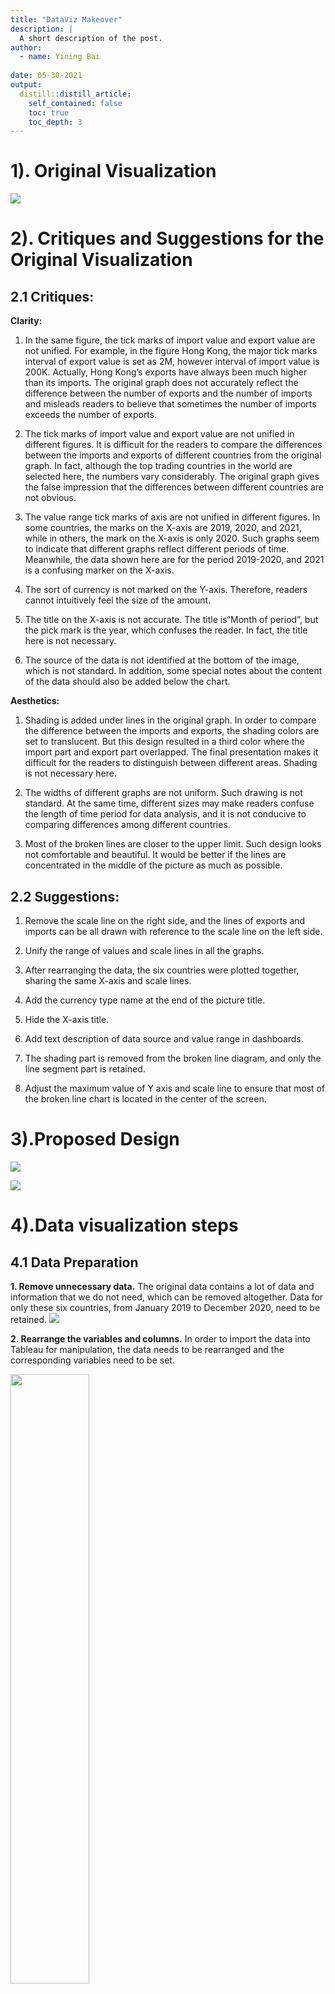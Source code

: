 ```yaml
---
title: "DataViz Makeover"
description: |
  A short description of the post.
author:
  - name: Yining Bai
    
date: 05-30-2021
output:
  distill::distill_article:
    self_contained: false
    toc: true
    toc_depth: 3
---
```



# 1). Original Visualization

![](img/original.png)

# 2). Critiques and Suggestions for the Original Visualization

## 2.1 Critiques:

**Clarity:**

1.	In the same figure, the tick marks of import value and export value are not unified. For example, in the figure Hong Kong, the major tick marks interval of export value is set as 2M, however interval of import value is 200K. Actually, Hong Kong’s exports have always been much higher than its imports. The original graph does not accurately reflect the difference between the number of exports and the number of imports and misleads readers to believe that sometimes the number of imports exceeds the number of exports. 

2.	The tick marks of import value and export value are not unified in different figures. It is difficult for the readers to compare the differences between the imports and exports of different countries from the original graph. In fact, although the top trading countries in the world are selected here, the numbers vary considerably. The original graph gives the false impression that the differences between different countries are not obvious.

3.	The value range tick marks of axis are not unified in different figures. In some countries, the marks on the X-axis are 2019, 2020, and 2021, while in others, the mark on the X-axis is only 2020. Such graphs seem to indicate that different graphs reflect different periods of time. Meanwhile, the data shown here are for the period 2019-2020, and 2021 is a confusing marker on the X-axis.

4.	The sort of currency is not marked on the Y-axis. Therefore, readers cannot intuitively feel the size of the amount.

5.	The title on the X-axis is not accurate. The title is“Month of period”, but the pick mark is the year, which confuses the reader. In fact, the title here is not necessary.

6.	The source of the data is not identified at the bottom of the image, which is not standard. In addition, some special notes about the content of the data should also be added below the chart.

**Aesthetics:**

1.	Shading is added under lines in the original graph. In order to compare the difference between the imports and exports, the shading colors are set to translucent. But this design resulted in a third color where the import part and export part overlapped. The final presentation makes it difficult for the readers to distinguish between different areas. Shading is not necessary here.

2.	The widths of different graphs are not uniform. Such drawing is not standard. At the same time, different sizes may make readers confuse the length of time period for data analysis, and it is not conducive to comparing differences among different countries.

3.	Most of the broken lines are closer to the upper limit. Such design looks not comfortable and beautiful. It would be better if the lines are concentrated in the middle of the picture as much as possible.

## 2.2 Suggestions:

1.	Remove the scale line on the right side, and the lines of exports and imports can be all drawn with reference to the scale line on the left side. 

2.	Unify the range of values and scale lines in all the graphs.

3.	After rearranging the data, the six countries were plotted together, sharing the same X-axis and scale lines.

4.	Add the currency type name at the end of the picture title.

5.	Hide the X-axis title.

6.	Add text description of data source and value range in dashboards.

7.	The shading part is removed from the broken line diagram, and only the line segment part is retained.

8.	Adjust the maximum value of Y axis and scale line to ensure that most of the broken line chart is located in the center of the screen.


# 3).Proposed Design

![](img/sketch1.jpg)

![](img/sketch2.jpg)


# 4).Data visualization steps

## 4.1 Data Preparation

**1.	Remove unnecessary data.**
The original data contains a lot of data and information that we do not need, which can be removed altogether. Data for only these six countries, from January 2019 to December 2020, need to be retained. 
![](img/data_prep1.png)

**2.	Rearrange the variables and columns.**
In order to import the data into Tableau for manipulation, the data needs to be rearranged and the corresponding variables need to be set.

![](img/data_prep2.png){width=50%}


**3.	Import the date into Tableau.**
The excel sheet is imported into Tableau. 

![](img/data_prep3.png){width=70%}

**4.	Change the data type.**
Change the data type of time from string type to date type.

![](img/time_change.png){width=20%}


**5.	Create a new calculated field.**
In the comparison of trade volume, the balance of trade is a very important index which is often used to measure whether the trade and economic development of a country is healthy and stable. Here, we can use the formula to create a new variable based on the known import and export figures. The function “Create Calculated Field” under the analysis menu is used. 

![](img/balance_of_trade_1.png){width=20%} 

![](img/balance_of_trade.png){width=30%}


## 4.2 Create Charts

**Line Chart of Merchandise Trading of 6 countries**

1.	Create line chart. Set the columns and rows as the graph shown.

![](img/create1.png){width=40%}

![](img/create1.2.png){width=17%}

2.	Set the colors of import value and export value.

![](img/setcolor1.png){width=10%}

3.	Set the scales and the range value of the Y-axis. Here the range is set as fixed, and the maximum value is 10M.

![](img/axis1.png){width=30%}

4.	Change the title of the sheet as shown in the image, and select the appropriate color, font, and size. Also add the name of the currency type at the end.

![](img/title1.png){width=50%}

**Line Chart of Export/Import Trade per quarter**

1.	Create line chart. Set the columns and rows as the graph shown. This graph This graph shows quarterly changes, therefore the date should be set and retained as quarter form.

![](img/create2.png){width=40%}

2.	Set the color of the country lines as the graph shown.

![](img/edit_color.png){width=17%}

3.	Set the scales and the range value of the Y-axis. Here the range is set as fixed, and the maximum value is 25M.

4.	Change the title of the sheet as shown in the image, and select the appropriate color, font, and size. Also add the name of the currency type at the end.
![](img/title2.png){width=60%}

Then the line chart of import trade can be drawn with same steps.

**Bar Chart of Export/Import Trade per Year**

1.	Create bar chart.Set the columns and rows as the graph shown. Drag the country to the color mark and then set each country’s color accordingly.
![](img/bar1.png){width=50%}

2.	Set the scales and the range value of the Y-axis. Here the range is set as fixed, and the maximum value is 70M.

3.	Click on the label in Marks menu and then select “Show mark labels”. Then specific statistics are added to the bar chart. After that, the text direction can be adjusted under the alignment menu.

![](img/mark_label.png){width=30%}

4.	Add annotation of the rate of change from 2019 to 2020 on the bar chart. Set the color of the annotation according to the positive or negative of the number.
![](img/annotation1.png){width=30%}

5.	Change the title of the sheet as shown in the image, and select the appropriate color, font, and size. Also add the name of the currency type at the end.  
![](img/title3.png){width=60%}

Then the bar chart of import trade can be drawn with same steps.


**Bar Chart of Balance of Trade**

1.	Create the bar chart and set the columns and rows as the graph shown. Here the created calculated field “Balance of Trade” created earlier is used. This graph shows the change of balance of trade of these six countries from 2019 to 2020.
![](img/bot_create.png){width=50%}

2.	Set the scales and the range value of the Y-axis. The maximum value is set as 60M and the minimum value is set as -20M.

3.	Drag the [SUM(Balance of Trade)] to the color mark and set the color according to the positive or negative of the number. Set the color steps as 2 and set the center value as 0.
![](img/color_edit_f.png){width=30%}

4.	Click on the label in Marks menu and then select “Show mark labels”. Adjust the text direction as before and select “Match Mark Color”. Then the mark labels’ color is same as the bar.
![](img/label_mark_f.png){width=20%}

5.	Add annotation of the rate of change from 2019 to 2020 on the bar chart. Set the color of the annotation according to the positive or negative of the number.

6.	Change the title of the sheet as shown in the image, and select the appropriate color, font, and size. Also add the name of the currency type at the end.  
![](img/title_f.png){width=50%}

**Create the dashboard.**

Choose the sheet established before and add text notes to finish the dashboard.



# 5).	Final Visualization

## 5.1	Final Dashboard
![](img/dashboard1.png){width=150%}
![](img/dashboard2.png){width=150%}

## 5.2	Main Observations

*	According to the balance of trade calculation, Hong Kong has been in a trade surplus for a long time, with exports much higher than imports. The trade surplus is the largest among the six countries. From 2019 to 2020, Hong Kong's trade surplus still increased slightly.

*	Except Malaysia, the total export trade of the remaining five countries increased from 2019 to 2020. Malaysia's exports fell by about 18% from 2019. In addition, Malaysia's trade balance declined by the most among the six countries from 2019 to 2020, with a total decrease of 1500%, showing a relatively serious trade deficit. As a result, Malaysia's trade economy has become unbalanced, which the government needs to pay attention to.

*	The United States has the largest increase in its trade balance from 2019 to 2020, with a 139% increase, and moved from a trade deficit to a trade surplus in 2019. As a result, the health of the US trade economy improved from 2019 to 2020. At the same time, total US exports rose from 2019 to 2020, while total imports declined. Hence the decline in American foreign demand.

*	Taken as a whole, the total value of imports and exports in the six countries did not change very sharply in the eight quarters of the two years. Among them, from 2019 Q4 to 2020 Q2, the total export volume of China and Malaysia showed a relatively large decline and picked up from 2020 Q2 to 2020 Q3. Imports rose in almost six countries in March 2019 and then fell in the following quarter. This situation can be considered to be caused by the impact of the holiday at the end of the year and the beginning of the year.



